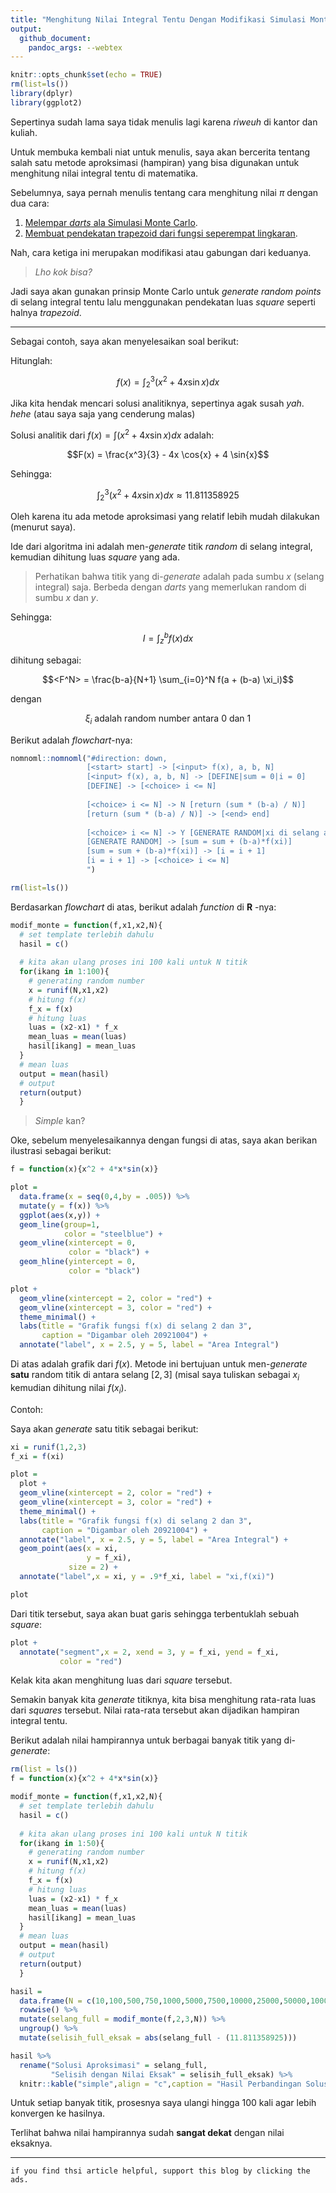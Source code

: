 ```yaml
---
title: "Menghitung Nilai Integral Tentu Dengan Modifikasi Simulasi Monte Carlo"
output: 
  github_document:
    pandoc_args: --webtex
---
```


```r
knitr::opts_chunk$set(echo = TRUE)
rm(list=ls())
library(dplyr)
library(ggplot2)
```

Sepertinya sudah lama saya tidak menulis lagi karena _riweuh_ di kantor dan kuliah. 

Untuk membuka kembali niat untuk menulis, saya akan bercerita tentang salah satu metode aproksimasi (hampiran) yang bisa digunakan untuk menghitung nilai integral tentu di matematika.

Sebelumnya, saya pernah menulis tentang cara menghitung nilai $\pi$ dengan dua cara:

1. [Melempar _darts_ ala Simulasi Monte Carlo](https://ikanx101.com/blog/hitung-pi/).
1. [Membuat pendekatan trapezoid dari fungsi seperempat lingkaran](https://ikanx101.com/blog/pi-trapezoid/).

Nah, cara ketiga ini merupakan modifikasi atau gabungan dari keduanya.

> _Lho kok bisa?_

Jadi saya akan gunakan prinsip Monte Carlo untuk _generate random points_ di selang integral tentu lalu menggunakan pendekatan luas _square_ seperti halnya _trapezoid_.

---

Sebagai contoh, saya akan menyelesaikan soal berikut:

Hitunglah:

$$f(x) = \int_2^3 (x^2 + 4x \sin{x}) dx$$

Jika kita hendak mencari solusi analitiknya, sepertinya agak susah _yah_. _hehe_ (atau saya saja yang cenderung malas)

Solusi analitik dari $f(x) = \int (x^2 + 4x \sin{x}) dx$ adalah:

$$F(x) = \frac{x^3}{3} - 4x \cos{x} + 4 \sin{x}$$

Sehingga:

$$\int_2^3 (x^2 + 4x \sin{x}) dx \approx 11.811358925$$

Oleh karena itu ada metode aproksimasi yang relatif lebih mudah dilakukan (menurut saya).

Ide dari algoritma ini adalah men-_generate_ titik _random_ di selang integral, kemudian dihitung luas _square_ yang ada.

> Perhatikan bahwa titik yang di-_generate_ adalah pada sumbu $x$ (selang integral) saja. Berbeda dengan _darts_ yang memerlukan random di sumbu $x$ dan $y$.

Sehingga:

$$I = \int_z^b f(x)dx$$

dihitung sebagai:

$$<F^N> = \frac{b-a}{N+1} \sum_{i=0}^N f(a + (b-a) \xi_i)$$

dengan

$$\xi_i \text{ adalah random number antara 0 dan 1}$$

Berikut adalah _flowchart_-nya:

```r
nomnoml::nomnoml("#direction: down,
                 [<start> start] -> [<input> f(x), a, b, N]
                 [<input> f(x), a, b, N] -> [DEFINE|sum = 0|i = 0]
                 [DEFINE] -> [<choice> i <= N]
                 
                 [<choice> i <= N] -> N [return (sum * (b-a) / N)]
                 [return (sum * (b-a) / N)] -> [<end> end]
                 
                 [<choice> i <= N] -> Y [GENERATE RANDOM|xi di selang a - b]
                 [GENERATE RANDOM] -> [sum = sum + (b-a)*f(xi)]
                 [sum = sum + (b-a)*f(xi)] -> [i = i + 1]
                 [i = i + 1] -> [<choice> i <= N]
                 ")

rm(list=ls())
```

Berdasarkan _flowchart_ di atas, berikut adalah _function_ di __R__ -nya:

```r
modif_monte = function(f,x1,x2,N){
  # set template terlebih dahulu
  hasil = c()
  
  # kita akan ulang proses ini 100 kali untuk N titik
  for(ikang in 1:100){
    # generating random number
    x = runif(N,x1,x2)
    # hitung f(x)
    f_x = f(x)
    # hitung luas
    luas = (x2-x1) * f_x
    mean_luas = mean(luas)
    hasil[ikang] = mean_luas
  }
  # mean luas
  output = mean(hasil)
  # output
  return(output)
  }
```

> _Simple_ kan?

Oke, sebelum menyelesaikannya dengan fungsi di atas, saya akan berikan ilustrasi sebagai berikut:

```r
f = function(x){x^2 + 4*x*sin(x)}

plot = 
  data.frame(x = seq(0,4,by = .005)) %>% 
  mutate(y = f(x)) %>% 
  ggplot(aes(x,y)) +
  geom_line(group=1,
            color = "steelblue") +
  geom_vline(xintercept = 0,
             color = "black") +
  geom_hline(yintercept = 0,
             color = "black") 

plot +
  geom_vline(xintercept = 2, color = "red") +
  geom_vline(xintercept = 3, color = "red") +
  theme_minimal() +
  labs(title = "Grafik fungsi f(x) di selang 2 dan 3",
       caption = "Digambar oleh 20921004") +
  annotate("label", x = 2.5, y = 5, label = "Area Integral")
```

Di atas adalah grafik dari $f(x)$. Metode ini bertujuan untuk men-_generate_ __satu__ random titik di antara selang $[2,3]$  (misal saya tuliskan sebagai $x_i$ kemudian dihitung nilai $f(x_i)$.

Contoh:

Saya akan _generate_ satu titik sebagai berikut:

```r
xi = runif(1,2,3)
f_xi = f(xi)

plot = 
  plot +
  geom_vline(xintercept = 2, color = "red") +
  geom_vline(xintercept = 3, color = "red") +
  theme_minimal() +
  labs(title = "Grafik fungsi f(x) di selang 2 dan 3",
       caption = "Digambar oleh 20921004") +
  annotate("label", x = 2.5, y = 5, label = "Area Integral") +
  geom_point(aes(x = xi,
                 y = f_xi),
             size = 2) +
  annotate("label",x = xi, y = .9*f_xi, label = "xi,f(xi)")

plot
```

Dari titik tersebut, saya akan buat garis sehingga terbentuklah sebuah _square_:

```r
plot +
  annotate("segment",x = 2, xend = 3, y = f_xi, yend = f_xi,
           color = "red")
```

Kelak kita akan menghitung luas dari _square_ tersebut.

Semakin banyak kita _generate_ titiknya, kita bisa menghitung rata-rata luas dari _squares_ tersebut. Nilai rata-rata tersebut akan dijadikan hampiran integral tentu.

Berikut adalah nilai hampirannya untuk berbagai banyak titik yang di-_generate_:

```r
rm(list = ls())
f = function(x){x^2 + 4*x*sin(x)}

modif_monte = function(f,x1,x2,N){
  # set template terlebih dahulu
  hasil = c()
  
  # kita akan ulang proses ini 100 kali untuk N titik
  for(ikang in 1:50){
    # generating random number
    x = runif(N,x1,x2)
    # hitung f(x)
    f_x = f(x)
    # hitung luas
    luas = (x2-x1) * f_x
    mean_luas = mean(luas)
    hasil[ikang] = mean_luas
  }
  # mean luas
  output = mean(hasil)
  # output
  return(output)
  }

hasil = 
  data.frame(N = c(10,100,500,750,1000,5000,7500,10000,25000,50000,100000,250000,500000,750000)) %>% 
  rowwise() %>% 
  mutate(selang_full = modif_monte(f,2,3,N)) %>% 
  ungroup() %>% 
  mutate(selisih_full_eksak = abs(selang_full - (11.811358925))) 

hasil %>% 
  rename("Solusi Aproksimasi" = selang_full,
         "Selisih dengan Nilai Eksak" = selisih_full_eksak) %>% 
  knitr::kable("simple",align = "c",caption = "Hasil Perbandingan Solusi Numerik dan Eksak")
```

Untuk setiap banyak titik, prosesnya saya ulangi hingga 100 kali agar lebih konvergen ke hasilnya.

Terlihat bahwa nilai hampirannya sudah __sangat dekat__ dengan nilai eksaknya.

---

`if you find thsi article helpful, support this blog by clicking the ads.`
